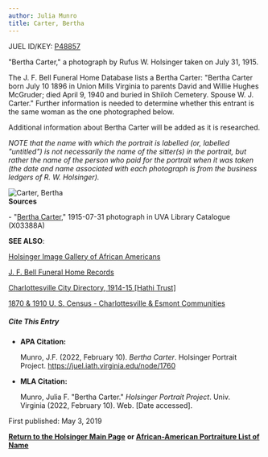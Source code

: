 ```yaml
---
author: Julia Munro
title: Carter, Bertha
---
```

JUEL ID/KEY: [P48857](http://juel.iath.virginia.edu/public_person?person=48857 "P48857")

"Bertha Carter," a photograph by Rufus W. Holsinger taken on July 31, 1915.

The J. F. Bell Funeral Home Database lists a Bertha Carter: "Bertha Carter born July 10 1896 in Union Mills Virginia to parents David and Willie Hughes McGruder; died April 9, 1940 and buried in Shiloh Cemetery. Spouse W. J. Carter." Further information is needed to determine whether this entrant is the same woman as the one photographed below.

Additional information about Bertha Carter will be added as it is researched.  
  
_NOTE that the name with which the portrait is labelled (or, labelled "untitled") is not necessarily the name of the sitter(s) in the portrait, but rather the name of the person who paid for the portrait when it was taken (the date and name associated with each photograph is from the business ledgers of R. W. Holsinger)._

![Carter, Bertha](https://iiif.lib.virginia.edu/iiif/uva-lib:1043480/full/778,561/0/default.jpg "Carter, Bertha")   
**Sources**

\- "[Bertha Carter](https://search.lib.virginia.edu/catalog/uva-lib:1043480#?c=0&m=0&s=0&cv=0&xywh=-112%2C-124%2C4400%2C3262 "Bertha Carter")," 1915-07-31 photograph in UVA Library Catalogue (X03388A) 

**SEE ALSO**:

[Holsinger Image Gallery of African Americans](http://rwholsingerphotos.org/images.php "Holsinger Image Gallery of African Americans")

[J. F. Bell Funeral Home Records](http://www2.vcdh.virginia.edu/afam/raceandplace/perl_scripts/funeral_search.html "J. F. Bell Funeral Home Database")

[Charlottesville City Directory, 1914-15 \[Hathi Trust\]](https://catalog.hathitrust.org/Record/101954103 "Charlottesville City Directory, 1914-15") 

[1870 & 1910 U. S. Census - Charlottesville & Esmont Communities](http://www2.vcdh.virginia.edu/afam/raceandplace/census/search_both.html "1870 & 1910 U. S. Census: Charlottesville and Esmont Communities")

##### **Cite This Entry**

*   **APA Citation:**
    
    Munro, J.F. (2022, February 10). _Bertha Carter_. Holsinger Portrait Project. https://juel.iath.virginia.edu/node/1760
    
*   **MLA Citation:**
    
    Munro, Julia F. "Bertha Carter." _Holsinger Portrait Project_. Univ. Virginia (2022, February 10). Web. \[Date accessed\].
    

  
First published: May 3, 2019    

[**Return to the Holsinger Main Page**](http://juel.iath.virginia.edu/node/980) **or [African-American Portraiture List of Name](http://juel.iath.virginia.edu/node/996)**